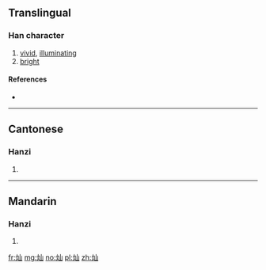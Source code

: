 {{also|燦}}
==Translingual==

===Han character===
{{Han char|rn=86|rad=火|as=03|sn=7|four=|canj=火山 (FU)}}

# [[vivid]], [[illuminating]]
# [[bright]]

====References====
* {{Han ref|kx=0666.261|hdz=32189.100|uh=707F|ud=28799}}

----

==Cantonese==

===Hanzi===
{{yue-hanzi|jyut=can3|y=chan3|tra=燦}}

# {{defn|lang=yue|sort=火03}}

----

==Mandarin==

===Hanzi===
{{cmn-hanzi|tra=燦|pin=[[càn]] ([[can4]])|wg=ts'an<sup>4</sup>}}

# {{defn|lang=cmn|sort=火03}}

[[fr:灿]]
[[mg:灿]]
[[no:灿]]
[[pl:灿]]
[[zh:灿]]